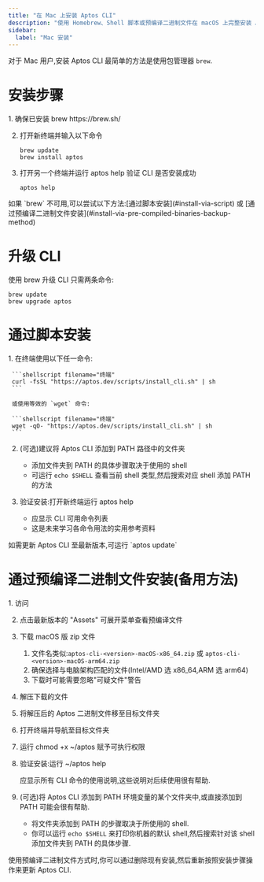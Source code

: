```yaml
---
title: "在 Mac 上安装 Aptos CLI"
description: "使用 Homebrew、Shell 脚本或预编译二进制文件在 macOS 上完整安装 Aptos CLI 的指南，包含升级说明。"
sidebar:
  label: "Mac 安装"
---
```



对于 Mac 用户,安装 Aptos CLI 最简单的方法是使用包管理器 `brew`.

# 安装步骤

<Steps>
  1. 确保已安装 brew https://brew.sh/

  2. 打开新终端并输入以下命令

     ```shellscript filename="终端"
     brew update
     brew install aptos
     ```

  3. 打开另一个终端并运行 aptos help 验证 CLI 是否安装成功

     ```shellscript filename="终端"
     aptos help
     ```
</Steps>

<Aside type="caution">
  如果 `brew` 不可用,可以尝试以下方法:[通过脚本安装](#install-via-script) 或 [通过预编译二进制文件安装](#install-via-pre-compiled-binaries-backup-method)
</Aside>

# 升级 CLI

使用 brew 升级 CLI 只需两条命令:

```shellscript filename="终端"
brew update
brew upgrade aptos
```

# 通过脚本安装

<Steps>
  1. 在终端使用以下任一命令:

     ```shellscript filename="终端"
     curl -fsSL "https://aptos.dev/scripts/install_cli.sh" | sh
     ```

     或使用等效的 `wget` 命令:

     ```shellscript filename="终端"
     wget -qO- "https://aptos.dev/scripts/install_cli.sh" | sh
     ```

  2. (可选)建议将 Aptos CLI 添加到 PATH 路径中的文件夹

     - 添加文件夹到 PATH 的具体步骤取决于使用的 shell
     - 可运行 `echo $SHELL` 查看当前 shell 类型,然后搜索对应 shell 添加 PATH 的方法

  3. 验证安装:打开新终端运行 aptos help

     - 应显示 CLI 可用命令列表
     - 这是未来学习各命令用法的实用参考资料
</Steps>

<Aside type="note" emoji="ℹ️">
  如需更新 Aptos CLI 至最新版本,可运行 `aptos update`
</Aside>

# 通过预编译二进制文件安装(备用方法)

<Steps>
  1. 访问

  2. 点击最新版本的 "Assets" 可展开菜单查看预编译文件

  3. 下载 macOS 版 zip 文件

     1. 文件名类似:`aptos-cli-<version>-macOS-x86_64.zip` 或 `aptos-cli-<version>-macOS-arm64.zip`
     2. 确保选择与电脑架构匹配的文件(Intel/AMD 选 x86\_64,ARM 选 arm64)
     3. 下载时可能需要忽略"可疑文件"警告

  4. 解压下载的文件

  5. 将解压后的 Aptos 二进制文件移至目标文件夹

  6. 打开终端并导航至目标文件夹

  7. 运行 chmod +x ~/aptos 赋予可执行权限

  8. 验证安装:运行 ~/aptos help

     应显示所有 CLI 命令的使用说明,这些说明对后续使用很有帮助.

  9. (可选)将 Aptos CLI 添加到 PATH 环境变量的某个文件夹中,或直接添加到 PATH 可能会很有帮助.

     - 将文件夹添加到 PATH 的步骤取决于所使用的 shell.
     - 你可以运行 `echo $SHELL` 来打印你机器的默认 shell,然后搜索针对该 shell 添加文件夹到 PATH 的具体步骤.
</Steps>

<Aside type="note" emoji="ℹ️">
  使用预编译二进制文件方式时,你可以通过删除现有安装,然后重新按照安装步骤操作来更新 Aptos CLI.
</Aside>
